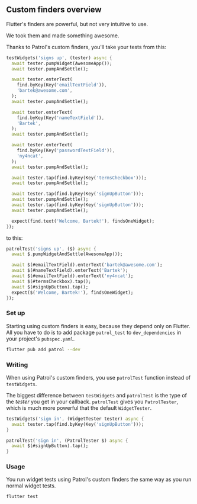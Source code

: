 ## Custom finders overview

Flutter's finders are powerful, but not very intuitive to use.

We took them and made something awesome.

Thanks to Patrol's custom finders, you'll take your tests from this:

```dart
testWidgets('signs up', (tester) async {
  await tester.pumpWidget(AwesomeApp());
  await tester.pumpAndSettle();

  await tester.enterText(
    find.byKey(Key('emailTextField')),
    'bartek@awesome.com',
  );
  await tester.pumpAndSettle();

  await tester.enterText(
    find.byKey(Key('nameTextField')),
    'Bartek',
  );
  await tester.pumpAndSettle();

  await tester.enterText(
    find.byKey(Key('passwordTextField')),
    'ny4ncat',
  );
  await tester.pumpAndSettle();

  await tester.tap(find.byKey(Key('termsCheckbox')));
  await tester.pumpAndSettle();

  await tester.tap(find.byKey(Key('signUpButton')));
  await tester.pumpAndSettle();
  await tester.tap(find.byKey(Key('signUpButton')));
  await tester.pumpAndSettle();

  expect(find.text('Welcome, Bartek!'), findsOneWidget);
});
```

to this:

```dart
patrolTest('signs up', ($) async {
  await $.pumpWidgetAndSettle(AwesomeApp());

  await $(#emailTextField).enterText('bartek@awesome.com');
  await $(#nameTextField).enterText('Bartek');
  await $(#emailTextField).enterText('ny4ncat');
  await $(#termsCheckbox).tap();
  await $(#signUpButton).tap();
  expect($('Welcome, Bartek!'), findsOneWidget);
});
```

### Set up

Starting using custom finders is easy, because they depend only on Flutter. All
you have to do is to add package `patrol_test` to `dev_dependencies` in your
project's `pubspec.yaml`.

```bash
flutter pub add patrol --dev
```

### Writing

When using Patrol's custom finders, you use `patrolTest` function instead of
`testWidgets`.

The biggest difference between `testWidgets` and `patrolTest` is the type of
the _tester_ you get in your callback. `patrolTest` gives you `PatrolTester`,
which is much more powerful that the default `WidgetTester`.

```dart
testWidgets('sign in', (WidgetTester tester) async {
  await tester.tap(find.byKey(Key('signUpButton')));
}
```

```dart
patrolTest('sign in', (PatrolTester $) async {
  await $(#signUpButton).tap();
}
```

### Usage

You run widget tests using Patrol's custom finders the same way as you run
normal widget tests.

```bash
flutter test
```
